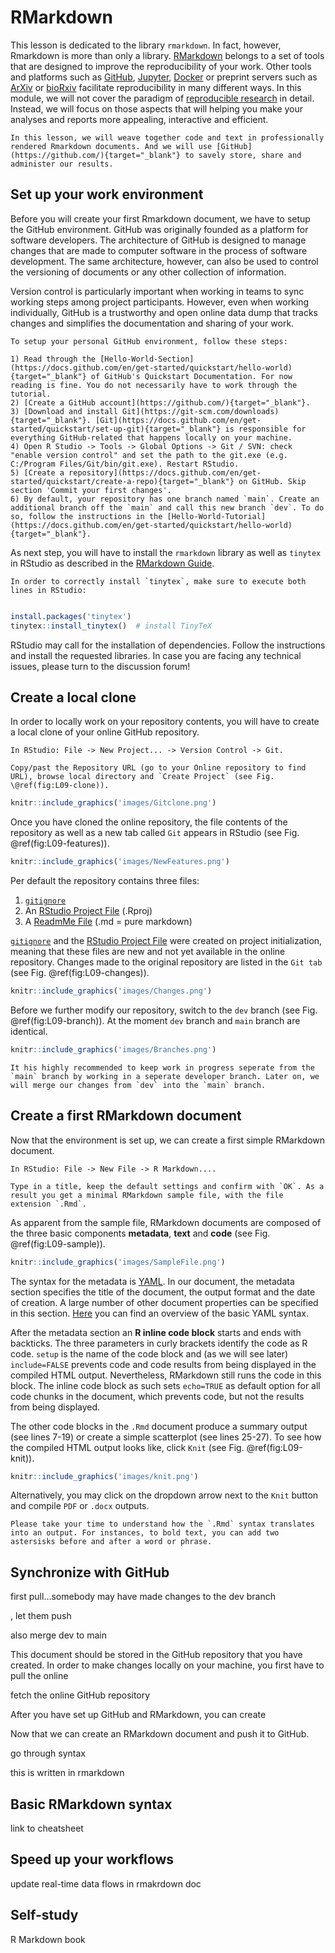 # RMarkdown

This lesson is dedicated to the library `rmarkdown`. In fact, however, Rmarkdown is more than only a library. [RMarkdown](https://rmarkdown.rstudio.com/){target="_blank"} belongs to a set of tools that are designed to improve the reproducibility of your work. Other tools and platforms such as [GitHub](https://github.com/){target="_blank"}, [Jupyter](https://jupyter.org/){target="_blank"}, [Docker](https://www.docker.com/){target="_blank"} or preprint servers such as [ArXiv](https://arxiv.org/){target="_blank"} or [bioRxiv](https://www.biorxiv.org/){target="_blank"} facilitate reproducibility in many different ways. In this module, we will not cover the paradigm of [reproducible research](https://esajournals.onlinelibrary.wiley.com/doi/full/10.1002/bes2.1801){target="_blank"} in detail. Instead, we will focus on those aspects that will helping you make your analyses and reports more appealing, interactive and efficient.

```block2

In this lesson, we will weave together code and text in professionally rendered Rmarkdown documents. And we will use [GitHub](https://github.com/){target="_blank"} to savely store, share and administer our results.    

```

## Set up your work environment

Before you will create your first Rmarkdown document, we have to setup the GitHub environment. GitHub was originally founded as a platform for software developers. The architecture of GitHub is designed to manage changes that are made to computer software in the process of software development. The same architecture, however, can also be used to control the versioning of documents or any other collection of information.

Version control is particularly important when working in teams to sync working steps among project participants. However, even when working individually, GitHub is a trustworthy and open online data dump that tracks changes and simplifies the documentation and sharing of your work.

```block2

To setup your personal GitHub environment, follow these steps:

1) Read through the [Hello-World-Section](https://docs.github.com/en/get-started/quickstart/hello-world){target="_blank"} of GitHub's Quickstart Documentation. For now reading is fine. You do not necessarily have to work through the tutorial.  
2) [Create a GitHub account](https://github.com/){target="_blank"}.
3) [Download and install Git](https://git-scm.com/downloads){target="_blank"}. [Git](https://docs.github.com/en/get-started/quickstart/set-up-git){target="_blank"} is responsible for everything GitHub-related that happens locally on your machine.
4) Open R Studio -> Tools -> Global Options -> Git / SVN: check "enable version control" and set the path to the git.exe (e.g. C:/Program Files/Git/bin/git.exe). Restart RStudio.
5) [Create a repository](https://docs.github.com/en/get-started/quickstart/create-a-repo){target="_blank"} on GitHub. Skip section 'Commit your first changes'. 
6) By default, your repository has one branch named `main`. Create an additional branch off the `main` and call this new branch `dev`. To do so, follow the instructions in the [Hello-World-Tutorial](https://docs.github.com/en/get-started/quickstart/hello-world){target="_blank"}.

```

As next step, you will have to install the `rmarkdown` library as well as `tinytex` in RStudio as described in the [RMarkdown Guide](https://bookdown.org/yihui/rmarkdown/installation.html){target="_blank"}. 

```block2

In order to correctly install `tinytex`, make sure to execute both lines in RStudio:
  
```

```r
install.packages('tinytex')
tinytex::install_tinytex()  # install TinyTeX
```

RStudio may call for the installation of dependencies. Follow the instructions and install the requested libraries. In case you are facing any technical issues, please turn to the discussion forum!

## Create a local clone

In order to locally work on your repository contents, you will have to create a local clone of your online GitHub repository.

```block2

In RStudio: File -> New Project... -> Version Control -> Git.

Copy/past the Repository URL (go to your Online repository to find URL), browse local directory and `Create Project` (see Fig. \@ref(fig:L09-clone)).

```

```r
knitr::include_graphics('images/Gitclone.png')
```

Once you have cloned the online repository, the file contents of the repository as well as a new tab called `Git` appears in RStudio (see Fig. \@ref(fig:L09-features)).

```r
knitr::include_graphics('images/NewFeatures.png')
```

Per default the repository contains three files: 

1) [`gitignore`](https://git-scm.com/docs/gitignore){target="_blank"}
2) An [RStudio Project File](https://support.rstudio.com/hc/en-us/articles/200526207-Using-RStudio-Projects){target="_blank"} (.Rproj) 
3) A [ReadmMe File](https://docs.github.com/en/repositories/managing-your-repositorys-settings-and-features/customizing-your-repository/about-readmes){target="_blank"} (.md = pure markdown)

[`gitignore`](https://git-scm.com/docs/gitignore){target="_blank"} and the [RStudio Project File](https://support.rstudio.com/hc/en-us/articles/200526207-Using-RStudio-Projects){target="_blank"} were created on project initialization, meaning that these files are new and not yet available in the online repository. Changes made to the original repository are listed in the `Git tab` (see Fig. \@ref(fig:L09-changes)). 

```r
knitr::include_graphics('images/Changes.png')
```

Before we further modify our repository, switch to the `dev` branch (see Fig. \@ref(fig:L09-branch)). At the moment `dev` branch and `main` branch are identical.

```r
knitr::include_graphics('images/Branches.png')
```

```block2

It his highly recommended to keep work in progress seperate from the `main` branch by working in a seperate developer branch. Later on, we will merge our changes from `dev` into the `main` branch.

```

## Create a first RMarkdown document

Now that the environment is set up, we can create a first simple RMarkdown document. 

```block2

In RStudio: File -> New File -> R Markdown....

Type in a title, keep the default settings and confirm with `OK`. As a result you get a minimal RMarkdown sample file, with the file extension `.Rmd`.

```

As apparent from the sample file, RMarkdown documents are composed of the three basic components **metadata**, **text** and **code** (see Fig. \@ref(fig:L09-sample)). 

```r
knitr::include_graphics('images/SampleFile.png')
```

The syntax for the metadata is [YAML](https://en.wikipedia.org/wiki/YAML){target="_blank"}. In  our document, the metadata section specifies the title of the document, the output format and the date of creation. A large number of other document properties can be specified in this section. [Here](https://cran.r-project.org/web/packages/ymlthis/vignettes/yaml-overview.html){target="_blank"} you can find an overview of the basic YAML syntax.    

After the metadata section an **R inline code block** starts and ends with backticks. The three parameters in curly brackets identify the code as R code. `setup` is the name of the code block and (as we will see later) `include=FALSE` prevents code and code results from being displayed in the compiled HTML output. Nevertheless, RMarkdown still runs the code in this block.  The inline code block as such sets `echo=TRUE` as default option for all code chunks in the document, which prevents code, but not the results from being displayed.    

The other code blocks in the `.Rmd` document produce a summary output (see lines 7-19) or create a simple scatterplot (see lines 25-27). To see how the compiled HTML output looks like, click `Knit` (see Fig. \@ref(fig:L09-knit)).

```r
knitr::include_graphics('images/knit.png')
```

Alternatively, you may click on the dropdown arrow next to the `Knit` button and compile `PDF` or `.docx` outputs. 

```block2

Please take your time to understand how the `.Rmd` syntax translates into an output. For instances, to bold text, you can add two astersisks before and after a word or phrase.  

```

## Synchronize with GitHub

first pull...somebody may have made changes to the dev branch


, let them push

also merge dev to main




This document should be stored in the GitHub repository that you have created. In order to make changes  locally on your machine, you  first have to pull the online 


fetch the online GitHub repository    


After you have set up GitHub and RMarkdown, you can create 


Now that we can create an RMarkdown document and push it to GitHub.

go through syntax

this is written in rmarkdown


## Basic RMarkdown syntax

link to cheatsheet


## Speed up your workflows

update real-time data flows in rmakrdown doc

## Self-study

R Markdown book
